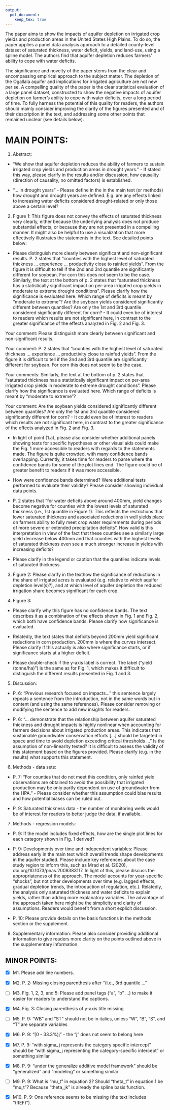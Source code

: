 ```yaml
---
output:
  pdf_document:
    keep_tex: true
---
```

The paper aims to show the impacts of aquifer depletion on irrigated crop yields and production areas in the United States High Plains. To do so, the paper applies a panel data analysis approach to a detailed county-level dataset of saturated thickness, water deficit, yields, and land-use, using a spline model. The authors find that aquifer depletion reduces farmers' ability to cope with water deficits.

The significance and novelty of the paper stems from the clear and encompassing empirical approach to the subject matter. The depletion of the Ogallala aquifer and implications for irrigated agriculture are not new per se. A compelling quality of the paper is the clear statistical evaluation of a large panel dataset, constructed to show the negative impacts of aquifer depletion on farmer's ability to cope with water deficits, over a long period of time. To fully harness the potential of this quality for readers, the authors should mainly consider improving the clarity of the figures presented and of their description in the text, and addressing some other points that remained unclear (see details below).

\textcolor{blue}{We really appreciate your comments. Addressing them has made our paper significantly stronger. Please find our replies to your comments written in blue.}

# MAIN POINTS:

1. Abstract: 

+ "We show that aquifer depletion reduces the ability of farmers to sustain irrigated crop yields and production areas in drought years." - If stated this way, please clarify in the results and/or discussion, how causality (direction of causality, no omitted factors) is established.

\textcolor{blue}{}

+ "... in drought years" - Please define in the in the main text (or methods) how drought and drought years are defined. E.g. are any effects linked to increasing water deficits considered drought-related or only those above a certain level?

\textcolor{blue}{In this paper, drought is rather loosely defined. Also, it is not a dihcotomous definition of whether it is a drought or not. The water deficit variable is used as a measure of drought and it has a continous scale. For example, water deficit of 1000 mm would be considered a "severe" drought as corn and soybean yields are estimated to be almost zero under rainfed production. Water deficit of -200 mm would be considered no drought because irrigated and rainfed yields are almost the same. We do not see the need to clearly define what drought is as it does not seem to improve our dicussions.}

2. Figure 1: This figure does not convey the effects of saturated thickness very clearly, either because the underlying analysis does not produce substantial effects, or because they are not presented in a compelling manner. It might also be helpful to use a visualization that more effectively illustrates the statements in the text. See detailed points below:

\textcolor{blue}{We appreciate this comment. In response, we added another figure: Figure 2 in the current manuscript, which shows the difference in yield betwee the 2nd and 3rd quantiles relative to the 1st quantile to illustrate the difference in yield across different awuifer thickness levels. Please see our detailed reponses to your comments below.}

+ Please distinguish more clearly between significant and non-significant results. P. 2 states that "counties with the highest level of saturated thickness ... experience ... productivity close to rainfed yields". From the figure it is difficult to tell if the 2nd and 3rd quantile are significantly different for soybean. For corn this does not seem to be the case. Similarly, the text at the bottom of p. 2 states that "saturated thickness has a statistically significant impact on per-area irrigated crop yields in moderate to extreme drought conditions". Please clarify how the significance is evaluated here. Which range of deficits is meant by "moderate to extreme"? Are the soybean yields considered significantly different between quantiles? Are only the 1st and 3rd quantile considered significantly different for corn? - It could even be of interest to readers which results are not significant here, in contrast to the greater significance of the effects analyzed in Fig. 2 and Fig. 3.

\textcolor{blue}{We break the above comments into manageable pieces and answer them individually.}

Your comment: Please distinguish more clearly between significant and non-significant results.

\textcolor{blue}{
We now have Figure 2, which compares the yield of the second and third aquifer thickness quantiles against the 1st quantile with 95$\%$ confidence interval. So, for a given level of water deficit, it shows whether the difference in yield betwee the 3rd (or 2nd) and 1st quantiles is statistically significantly different from 0 at the 5$\%$ level.
}

Your comment: P. 2 states that "counties with the highest level of saturated thickness ... experience ... productivity close to rainfed yields". From the figure it is difficult to tell if the 2nd and 3rd quantile are significantly different for soybean. For corn this does not seem to be the case.

\textcolor{blue}{
You are right that there is not much difference between the second and third quantiles. Our intention was not to distinguish the 2nd and 3rd, but rather pointing out the fact that higher aquifer thickness counties (2nd and 3rd) have lower yields than the lowest aquifer thickness (1st quantile), and their yield are comparable to that of dryland production. Therefore, we also added 2nd quantile to our statement. We modify the sentence to make this point clearer.
}

Your comments: Similarly, the text at the bottom of p. 2 states that "saturated thickness has a statistically significant impact on per-area irrigated crop yields in moderate to extreme drought conditions". Please clarify how the significance is evaluated here. Which range of deficits is meant by "moderate to extreme"?

\textcolor{blue}{
We have stopped using vague words like "moderate to extreme", but be more precise. We now say that "in years with water deficit higher than about 800 mm." We also explicitly add "statistically" when we are talking about statistical significance instead of economic or agronomic significance. Previously, we used "significantly" too loosely.
}

Your comment: Are the soybean yields considered significantly different between quantiles? Are only the 1st and 3rd quantile considered significantly different for corn? - It could even be of interest to readers which results are not significant here, in contrast to the greater significance of the effects analyzed in Fig. 2 and Fig. 3.

\textcolor{blue}{After including Figure 2, we believe these points have become clear. We also added a short statement about the insignificance of the impact of saturated thickness for soybean.}

+ In light of point (1.a), please also consider whether additional panels showing tests for specific hypotheses or other visual aids could make the Fig. 1 more accessible to readers with regards to the statements made. The figure is quite crowded, with many confidence bands overlapping. Currently, it takes time for readers to parse where the confidence bands for some of the plot lines end. The figure could be of greater benefit to readers if it was more accessible.

\textcolor{blue}{Thank you for the suggestion. As we have discussed above, we added Figure 2, which compares the 2nd and 3rd quantiles to the 1st quantile. We believe this change has made it significantly easier for the readers to understand the impact of saturated thickness, not just the impact of water deficit. For Figure 1, it is important to have all the four curves in the same panel as that would allow the readers to compare them easily. However, with confidence intervals, the figure was too crowded. Therefore, we took out the confidence intervals around the curves. We then put estiamted curves with confidence intervals individually in separate panels as Figure A1 for corn and A2 for soybean in Appendix A.}

+ How were confidence bands determined? Were additional tests performed to evaluate their validity? Please consider showing individual data points.

\textcolor{blue}{They are derived from the standard error of the coefficients in the model represented by equation 1, which is the standard in constructing the confidence interval. There is no other way of estimating confidence interval of the estimated curves that come purely from statistically estimated model. Also, there is no way of validating such confidence intervals. The role of confidence interval here is to quantify the uncertainty of the point estimates and nothing more.}

+ P. 2 states that "for water deficits above around 400mm, yield changes become negative for counties with the lowest levels of saturated thickness (i.e., 1st quantile in Figure 1). This reflects the restrictions that lower saturated thickness and associated reductions in well yields place on farmers ability to fully meet crop water requirements during periods of more severe or extended precipitation deficits". How valid is this interpretation in view of the fact that these counties see a similarly large yield decrease below 400mm and that counties with the highest levels of saturated thickness even see a much stronger increase in yields with increasing deficits?

\textcolor{blue}{We believe, our interpretation is valid. When you mention "similarly large yield decrease," you are talking about "declines" in reponse to the opposite directions of water deficit. Yield increases as water defitic increases at first, and then starts to decline. This can be due to "increased evapotranspiration and associated biomass accumulation, reductions of heat-related stressors" as mentioned in our manuscript. This holds for all the three aquifer thickness categories. However, if aquifer thickness is low and as a consequence well yield is low, farmers cannot cathch up with high water demand, leading to declining yield caused by highr water deficit. The figure shows that lower aquifer thickness quantile starts to experinence a decline in yield at lower water deficits than the second and third.} 

+ Please clarify in the legend or caption that the quantiles indicate levels of saturated thickness.

\textcolor{blue}{Thank you for this comment. We made changes to all the relevant figures according to this suggestion.}

3. Figure 2: Please clarify in the texthow the significance of reductions in the share of irrigated acres is evaluated (e.g. relative to which aquifer depletion level(s)?), and at which level of aquifer depletion the reduced irrigation share becomes significant for each crop.

\textcolor{blue}{}

4. Figure 3:

+ Please clarify why this figure has no confidence bands. The text describes it as a combination of the effects shown in Fig. 1 and Fig. 2, which both have confidence bands. Please clarify how significance is evaluated.

\textcolor{blue}{
We should have had confidence intervals for this figure as well. However, in reponse to your earlier comments, we have decided to not present confidence intervals for this figure just like we did for Figure 1 because the figure would look too busy. Instead, we now have Figure 5, which is similar to Figure 2. It compares average (irrigated and rainfed combined) yield for counties with aquifer thickness of 59.1 and 106.1m against those with 12.2m. 
}

+ Relatedly, the text states that deficits beyond 200mm yield significant reductions in corn production. 200mm is where the curves intersect. Please clarify if this actually is also where significance starts, or if significance starts at a higher deficit.

\textcolor{blue}{We believe Figure 5 clarifies this point.}

+ Please double-check if the y-axis label is correct. The label ("yield (tonne/ha)") is the same as for Fig. 1, which makes it difficult to distinguish the different results presented in Fig. 1 and 3.

\textcolor{blue}{Yield (tonne/ha) is correct. Figures 4 (previously 3) and 5 both report yield. Figures 1 and 2 report "irrigated" yields and Figures 4 and 5 report "average" yields. That is very clear from the title of the figures and the sections where they are presented.}

5. Discussion: 

+ P. 6: "Previous research focused on impacts..." this sentence largely repeats a sentence from the introduction, not in the same words but in content (and using the same references). Please consider removing or modifying the sentence to add new insights for readers.

\textcolor{red}{Tim, they look different enough to me. And who cares if we repated the same thing as long as it is important to emphasize.}

+ P. 6: "... demonstrate that the relationship between aquifer saturated thickness and drought impacts is highly nonlinear when accounting for farmers decisions about irrigated production areas. This indicates that sustainable groundwater conservation efforts [...] should be targeted in space and time to avoid depletion exceeding critical thresholds ..." Is the assumption of non-linearity tested? It is difficult to assess the validity of this statement based on the figures provided. Please clarify (e.g. in the results) what supports this statement.



6. Methods - data sets: 

+ P. 7: "For counties that do not meet this condition, only rainfed yield observations are obtained to avoid the possibility that irrigated production may be only partly dependent on use of groundwater from the HPA." - Please consider whether this assumption could bias results and how potential biases can be ruled out.

\textcolor{blue}{
This will not bias our main part of the regression analysis in any way. Dryland yields are part of the modeling just to illustrate how powerful irrigation is. As you know, this is not our main results. The identification of yield reposne to water deficit for the three awuifer thickness catoegories is coming solely drom the irrigated production data.
}

+ P. 9: Saturated thickness data - the number of monitoring wells would be of interest for readers to better judge the data, if available.

\textcolor{blue}{}

7. Methods - regression models:

+ P. 9: If the model includes fixed effects, how are the single plot lines for each category shown in Fig. 1 derived? 

\textcolor{blue}{
That is because a single county-year was selected in predicting yields. We could pick any county-year without changing any of the conclusions we are drawing. This is because fixed effects are merely a shifter. The relative difference in yield across all the categories is the same no matter what county-year we pick. The curvature will of course be the same as well. So, presenting lines for all the counties unnecessarily crowd the figure without producing any more insights than a single estimated curve for a particular county.
}

+ P. 9: Developments over time and independent variables: Please address early in the main text which overall trends shape developments in the aquifer studied. Please include key references about the case study region to inform this, such as Mrad et al. (2020), doi.org/10.1073/pnas.2008383117. In light of this, please discuss the appropriateness of the approach. The model accounts for year-specific "shocks", but not other developments over time (e.g. lagged effects, gradual depletion trends, the introduction of regulation, etc.). Relatedly, the analysis only saturated thickness and water deficits to explain yields, rather than adding more explanatory variables. The advantage of the approach taken here might be the simplicity and clarity of assumptions. Readers would benefit from a short explicit discussion.

\textcolor{red}{Tim, I don't know what he wants from the first sentence. I don't really care what he is talking about and I think it is irrelevant. But, if you can somehow address this with some citations including the one he suggested, that would be great. He is probably one of the authors of that paper (he is not an economist, his understanding of the methods and results is not of the one who were trained as an economist.).}

\textcolor{red}{Tim, can you address this? "Relatedly, the analysis only saturated thickness and water deficits to explain yields, rather than adding more explanatory variables. The advantage of the approach taken here might be the simplicity and clarity of assumptions. Readers would benefit from a short explicit discussion.". I believe you already had sound arguments when we zoomed last time.}

+ P. 10: Please provide details on the basis functions in the methods section or the supplement. 

\textcolor{blue}{We added appendix B in response.}

8. Supplementary information: Please also consider providing additional information to give readers more clarity on the points outlined above in the supplementary information.

\textcolor{blue}{Thank you for this suggestion. We added Appendix, which we belive made our paper much stronger.}

## MINOR POINTS:

\textcolor{blue}{Thank you for noticing there errors. All of them are fixed in the latest manuscript.}

+ [x] M1. Please add line numbers.

+ [x] M2. P. 2: Missing closing parenthesis after "(i.e., 3rd quantile ..."

+ [ ] M3. Fig. 1, 2, 3, and 5: Please add panel tags ("a", "b" ...) to make it easier for readers to understand the captions.

+ [x] M4. Fig. 3: Closing parenthesis of y-axis title missing

+ [ ] M5. P. 9: "WB" and "ST" should not be in italics, unless "W", "B", "S", and "T" are separate variables

+ [x] M6. P. 9: "[0 - 33.3$\%$)j" - the "j" does not seem to belong here

+ [x] M7. P. 9: "with sigma_j represents the category specific intercept" should be "with sigma_j representing the category-specific intercept" or something similar

+ [x] M8. P. 9: "under the generalize additive model framework" should be "generalized" and "modeling" or something similar

+ [ ] M9. P. 9: What is "mu_t" in equation 2? Should "theta_t" in equation 1 be "mu_t"? Because "theta_jk" is already the spline basis function.

+ [x] M10. P. 9: One reference seems to be missing (the text includes "(REF)").
